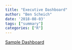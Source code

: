 ```yaml
---
title: "Executive Dashboard"
author: "Ben Scheich"
date: '2018-08-03'
tags: ["summary"]
categories: ["R"]
---
```


<a href=/files/sample_dashboard.html target="blank"> Sample Dashboard</a>
